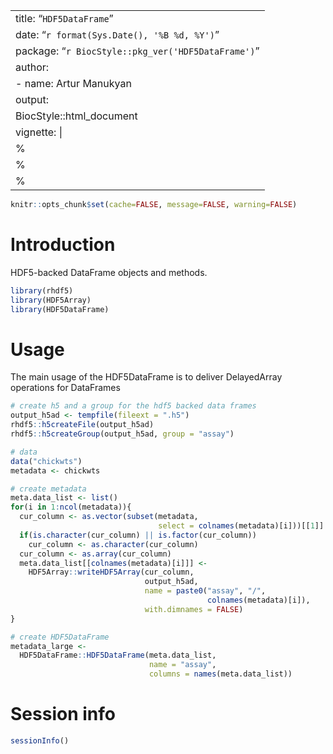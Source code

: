 
---
title: "`HDF5DataFrame`"
date: "`r format(Sys.Date(), '%B %d, %Y')`"
package: "`r BiocStyle::pkg_ver('HDF5DataFrame')`"
author: 
  - name: Artur Manukyan
output:
  BiocStyle::html_document
vignette: |
  %\VignetteIndexEntry{HDF5DataFrame}
  %\VignetteEngine{knitr::rmarkdown}
  %\VignetteEncoding{UTF-8}
---

```r
knitr::opts_chunk$set(cache=FALSE, message=FALSE, warning=FALSE)
```

# Introduction

HDF5-backed DataFrame objects and methods. 

```r
library(rhdf5)
library(HDF5Array)
library(HDF5DataFrame)
```

# Usage

The main usage of the HDF5DataFrame is to deliver DelayedArray 
operations for DataFrames

```r

# create h5 and a group for the hdf5 backed data frames
output_h5ad <- tempfile(fileext = ".h5")
rhdf5::h5createFile(output_h5ad)
rhdf5::h5createGroup(output_h5ad, group = "assay")

# data
data("chickwts")
metadata <- chickwts

# create metadata
meta.data_list <- list()
for(i in 1:ncol(metadata)){
  cur_column <- as.vector(subset(metadata, 
                                 select = colnames(metadata)[i]))[[1]]
  if(is.character(cur_column) || is.factor(cur_column))
    cur_column <- as.character(cur_column)
  cur_column <- as.array(cur_column)
  meta.data_list[[colnames(metadata)[i]]] <- 
    HDF5Array::writeHDF5Array(cur_column, 
                              output_h5ad, 
                              name = paste0("assay", "/", 
                                            colnames(metadata)[i]), 
                              with.dimnames = FALSE) 
}

# create HDF5DataFrame
metadata_large <- 
  HDF5DataFrame::HDF5DataFrame(meta.data_list, 
                               name = "assay", 
                               columns = names(meta.data_list))
```

# Session info

```r
sessionInfo()
```